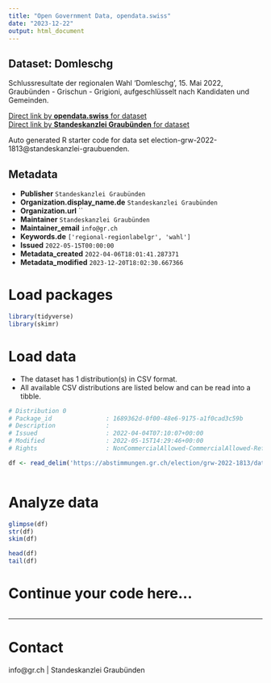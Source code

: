 ```yaml
---
title: "Open Government Data, opendata.swiss"
date: "2023-12-22"
output: html_document
---
```


## Dataset: Domleschg

Schlussresultate der regionalen Wahl 'Domleschg', 15. Mai 2022, Graubünden - Grischun - Grigioni, aufgeschlüsselt nach Kandidaten und Gemeinden.

[Direct link by **opendata.swiss** for dataset](https://opendata.swiss/de/dataset/domleschg)<br>
[Direct link by **Standeskanzlei Graubünden** for dataset](https://abstimmungen.gr.ch/election/grw-2022-1813/data)

Auto generated R starter code for data set election-grw-2022-1813@standeskanzlei-graubuenden.

## Metadata

- **Publisher** `Standeskanzlei Graubünden`
- **Organization.display_name.de** `Standeskanzlei Graubünden`
- **Organization.url** ``
- **Maintainer** `Standeskanzlei Graubünden`
- **Maintainer_email** `info@gr.ch`
- **Keywords.de** `['regional-regionlabelgr', 'wahl']`
- **Issued** `2022-05-15T00:00:00`
- **Metadata_created** `2022-04-06T18:01:41.287371`
- **Metadata_modified** `2023-12-20T18:02:30.667366`


# Load packages

```r

library(tidyverse)
library(skimr)

```

# Load data

-   The dataset has 1 distribution(s) in CSV format.
-   All available CSV distributions are listed below and can be read into a tibble.

```r

# Distribution 0
# Package_id               : 1689362d-0f00-48e6-9175-a1f0cad3c59b
# Description              : 
# Issued                   : 2022-04-04T07:10:07+00:00
# Modified                 : 2022-05-15T14:29:46+00:00
# Rights                   : NonCommercialAllowed-CommercialAllowed-ReferenceRequired

df <- read_delim('https://abstimmungen.gr.ch/election/grw-2022-1813/data-csv')



```

# Analyze data

```r

glimpse(df)
str(df)
skim(df)

head(df)
tail(df)

```

# Continue your code here...

```r

```

------------------------------------------------------------------------

# Contact

info@gr.ch | Standeskanzlei Graubünden
